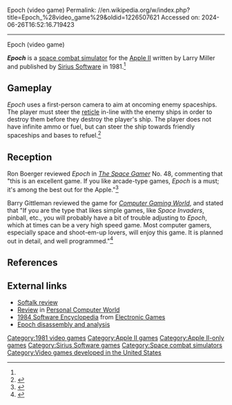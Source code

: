 Epoch (video game)
Permalink: //en.wikipedia.org/w/index.php?title=Epoch_%28video_game%29&oldid=1226507621
Accessed on: 2024-06-26T16:52:16.719423



------
Epoch (video game)
{{short description|1981 Apple II game}}
{{Infobox video game
| collapsible = 
| state = 
| italic title = 
| title = Epoch
| image = Epoch Apple II.jpg
| alt = Epoch cover art
| caption = 
| developer = Larry Miller
| publisher = [[Sirius Software]]
| designer = Larry Miller<ref name="giantlist">{{cite web |last1=Hague |first1=James |title=The Giant List of Classic Game Programmers |url=https://dadgum.com/giantlist/}}</ref>
| series = 
| engine = 
| platforms = [[Apple II]]
| released = 1981
| genre = [[Space combat simulator]]
| modes = 
}}

'''''Epoch''''' is a [[space combat simulator]] for the [[Apple II]] written by Larry Miller and published by [[Sirius Software]] in 1981.<ref name="giantlist"/>

==Gameplay==
''Epoch'' uses a first-person camera to aim at oncoming enemy spaceships. The player must steer the [[reticle]] in-line with the enemy ships in order to destroy them before they destroy the player's ship. The player does not have infinite ammo or fuel, but can steer the ship towards friendly spaceships and bases to refuel.<ref>{{Cite web|url=https://www.mobygames.com/game/epoch|title=Epoch for Apple II (1981)|website=MobyGames|access-date=2019-11-13}}</ref>

==Reception==
Ron Boerger reviewed ''Epoch'' in ''[[The Space Gamer]]'' No. 48, commenting that "this is an excellent game. If you like arcade-type games, ''Epoch'' is a must; it's among the best out for the Apple."<ref name="SG">{{cite journal|last=Boerger|first=Ron|date=February 1982|title=Capsule Reviews|journal=[[The Space Gamer]]|publisher=[[Steve Jackson Games]]|issue=48|pages=36}}</ref>

Barry Gittleman reviewed the game for ''[[Computer Gaming World]]'', and stated that "If you are the type that likes simple games, like ''Space Invaders'', pinball, etc., you will probably have a bit of trouble adjusting to ''Epoch'', which at times can be a very high speed game. Most computer gamers, especially space and shoot-em-up lovers, will enjoy this game. It is planned out in detail, and well programmed."<ref name="CGW6">{{cite magazine |last=Gittleman |first=Barry |title=Micro - Reviews |magazine=Computer Gaming World |date=September–October 1982 |volume=1 |issue=6 |pages=41–42}}</ref>

==References==
{{reflist}}

==External links==
*[https://archive.org/details/softalkv2n02oct1981/page/54/mode/2up Softalk review]
*[https://archive.org/details/PersonalComputerWorld1982-07/page/108/mode/2up Review] in [[Personal Computer World]]
*[https://archive.org/stream/RetroGameMagazineOneShots/1984%20Software%20Encyclopedia%20%281983%29%20Over%20900%20Descriptions%20and%20Ratings#page/n13/mode/2up 1984 Software Encyclopedia] from [[Electronic Games]]
*[https://6502disassembly.com/a2-epoch/ Epoch disassembly and analysis]

{{Videogame-stub}}

[[Category:1981 video games]]
[[Category:Apple II games]]
[[Category:Apple II-only games]]
[[Category:Sirius Software games]]
[[Category:Space combat simulators]]
[[Category:Video games developed in the United States]]